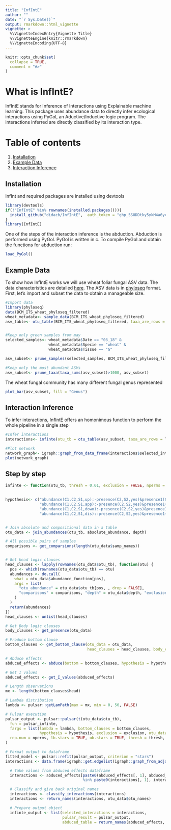 ```yaml
---
title: "InfIntE"
author: ""
date: "`r Sys.Date()`"
output: rmarkdown::html_vignette
vignette: >
  %\VignetteIndexEntry{Vignette Title}
  %\VignetteEngine{knitr::rmarkdown}
  %\VignetteEncoding{UTF-8}
---
```


```r
knitr::opts_chunk$set(
  collapse = TRUE,
  comment = "#>"
)
```

# What is InfIntE?

InfIntE stands for Inference of Interactions using Explainable machine learning. This package uses abundance data to directly infer ecological interactions using PyGol, an Aductive/Inductive logic program. The interactions inferred are directly classified by its interaction type. 

# Table of contents
1. [Installation](#installation)
2. [Example Data](#test)
2. [Interaction Inference](#net)


## Installation <a name="installation"></a>

InfInt and required packages are installed using devtools

```r
library(devtools)
if(!"InfIntE" %in% rownames(installed.packages())){
  install_github("didacb/InfIntE",  auth_token = "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")
}
library(InfIntE)
```

One of the steps of the interaction inference is the abduction. Abduction is performed using PyGol. PyGol is written in c. To compile PyGol and obtain the functions for abduction run: 

```r
load_PyGol()
```

## Example Data <a name="test"></a>

To show how InfIntE works we will use wheat foliar fungal ASV data. The data characteristics are detailed [here](https://apsjournals.apsnet.org/doi/full/10.1094/PBIOMES-02-22-0008-FI). The ASV data is in [phyloseq](https://www.bioconductor.org/packages/release/bioc/html/phyloseq.html) format.
First, let's import and subset the data to obtain a manageable size.  

```r
#Import data
library(phyloseq)
data(BCM_ITS_wheat_phyloseq_filtered)
wheat_metadata<- sample_data(BCM_ITS_wheat_phyloseq_filtered)
asv_table<- otu_table(BCM_ITS_wheat_phyloseq_filtered, taxa_are_rows = TRUE)


#Keep only green samples from may
selected_samples<- wheat_metadata$Date == "03_18" & 
                   wheat_metadata$Specie == "wheat" & 
                   wheat_metadata$Tissue == "G" 

asv_subset<- prune_samples(selected_samples, BCM_ITS_wheat_phyloseq_filtered) 

#Keep only the most abundant ASVs
asv_subset<- prune_taxa(taxa_sums(asv_subset)>1000, asv_subset)
```

The wheat fungal community has many different fungal genus represented

```r
plot_bar(asv_subset, fill = "Genus")
```
## Interaction Inference  <a name="net"></a>

To infer interactions, InfIntE offers an homonimous function to perform the whole pipeline in a single step

```r
#Infer interactions
interactions<- infinte(otu_tb = otu_table(asv_subset, taxa_are_rows = T), ncores = 25)

#Plot network
network_graph<- igraph::graph_from_data_frame(interactions$selected_interactions)
plot(network_graph)
```
## Step by step  <a name="steps"></a>

```r
infinte <- function(otu_tb, thresh = 0.01, exclusion = FALSE, nperms = 50, search.depth = 2, hypothesis=NULL, depth = NULL, absolute_abundance = NULL, ncores=1) 

  
hypothesis<- c("abundance(C1,C2,S1,up):-presence(C2,S2,yes)&presence1(C1,S2,no)&effect_up(S2,S1)",
               "abundance(C1,C2,S1,app):-presence(C2,S2,yes)&presence1(C1,S2,no)&effect_up(S2,S1)",
               "abundance(C1,C2,S1,down):-presence(C2,S2,yes)&presence1(C1,S2,no)&effect_down(S2,S1)",
               "abundance(C1,C2,S1,dis):-presence(C2,S2,yes)&presence1(C1,S2,no)&effect_down(S2,S1)")


# Join absolute and compositional data in a table
otu_data <- join_abundances(otu_tb, absolute_abundance, depth)

# All possible pairs of samples
comparisons <- get_comparsions(length(otu_data$samp_names))


# Get head logic clauses
head_clauses <- lapply(rownames(otu_data$otu_tb), function(otu) {
  pos <- which(rownames(otu_data$otu_tb) == otu)
  abundances <- do.call(
    what = otu_data$abundance_function[pos],
    args = list(
      "otu_abundance" = otu_data$otu_tb[pos, , drop = FALSE],
      "comparisons" = comparisons, "depth" = otu_data$depth, "exclusion" = exclusion
    )
  )
  return(abundances)
})
head_clauses <- unlist(head_clauses)

# Get Body logic clauses
body_clauses <- get_presence(otu_data)
```


```r

# Produce bottom clause
bottom_clauses <- get_bottom_clause(otu_data = otu_data,
                                    head_clauses = head_clauses, body_clauses = body_clauses)

# Abduce effects
abduced_effects <- abduce(bottom = bottom_clauses, hypothesis = hypothesis)

# Get I values
abduced_effects <- get_I_values(abduced_effects)

```

```r

# Length observations
mx <- length(bottom_clauses$head)

# Lambda distribution
lambda <- pulsar::getLamPath(max = mx, min = 0, 50, FALSE)

# Pulsar execution
pulsar_output <- pulsar::pulsar(t(otu_data$otu_tb),
  fun = pulsar_infinte,
  fargs = list(lambda = lambda, bottom_clauses = bottom_clauses,
               hypothesis = hypothesis, exclusion = exclusion, otu_data = otu_data),
  rep.num = nperms, lb.stars = TRUE, ub.stars = TRUE, thresh = thresh, ncores = ncores,
)

# Format output to dataframe
fitted_model <- pulsar::refit(pulsar_output, criterion = "stars")
interactions <- data.frame(igraph::get.edgelist(igraph::graph_from_adjacency_matrix(fitted_model$refit$stars)))
```

```r
  # Take values from abduced effects dataframe
  interactions <- abduced_effects[paste0(abduced_effects[, 1], abduced_effects[, 2])
                                  %in% paste0(interactions[, 1], interactions[, 2]), ]

  # Classify and give back original names
  interactions <- classify_interactions(interactions)
  interactions <- return_names(interactions, otu_data$otu_names)

  # Prepare output object
  infinte_output <- list(selected_interactions = interactions,
                         pulsar_result = pulsar_output,
                         abduced_table = return_names(abduced_effects, otu_data$otu_names))

```

